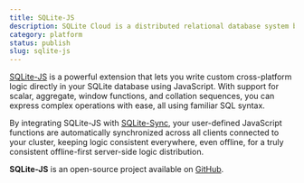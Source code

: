 ```yaml
---
title: SQLite-JS
description: SQLite Cloud is a distributed relational database system built on top of the SQLite database engine.
category: platform
status: publish
slug: sqlite-js
---
```


[SQLite-JS](https://website-stage.sqlitecloud.io/sqlite-js) is a powerful extension that lets you write custom cross-platform logic directly in your SQLite database using JavaScript. With support for scalar, aggregate, window functions, and collation sequences, you can express complex operations with ease, all using familiar SQL syntax.

By integrating SQLite-JS with [SQLite-Sync](sqlite-sync), your user-defined JavaScript functions are automatically synchronized across all clients connected to your cluster, keeping logic consistent everywhere, even offline, for a truly consistent offline-first server-side logic distribution.

**SQLite-JS** is an open-source project available on [GitHub](https://github.com/sqliteai/sqlite-js).